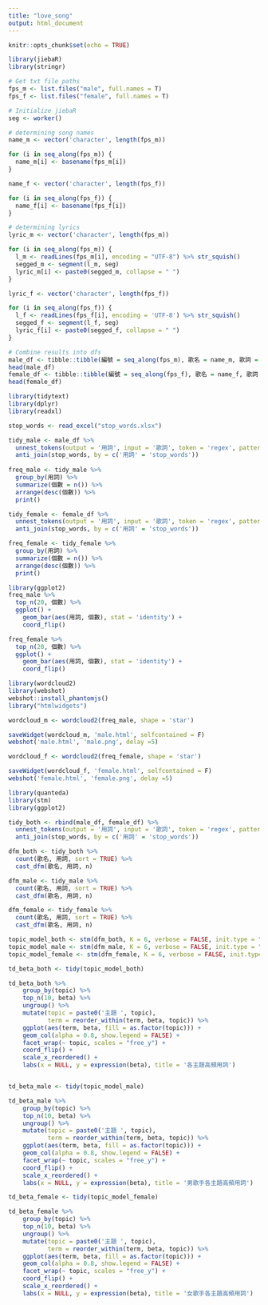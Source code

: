 ```yaml
---
title: "love_song"
output: html_document
---
```


```r
knitr::opts_chunk$set(echo = TRUE)
```


```r
library(jiebaR)
library(stringr)

# Get txt file paths
fps_m <- list.files("male", full.names = T)
fps_f <- list.files("female", full.names = T)

# Initialize jiebaR
seg <- worker()

# determining song names
name_m <- vector('character', length(fps_m))

for (i in seq_along(fps_m)) {
  name_m[i] <- basename(fps_m[i])
}

name_f <- vector('character', length(fps_f))

for (i in seq_along(fps_f)) {
  name_f[i] <- basename(fps_f[i])
}

# determining lyrics
lyric_m <- vector('character', length(fps_m))

for (i in seq_along(fps_m)) {
  l_m <- readLines(fps_m[i], encoding = "UTF-8") %>% str_squish()
  segged_m <- segment(l_m, seg)
  lyric_m[i] <- paste0(segged_m, collapse = " ")
}

lyric_f <- vector('character', length(fps_f))

for (i in seq_along(fps_f)) {
  l_f <- readLines(fps_f[i], encoding = 'UTF-8') %>% str_squish()
  segged_f <- segment(l_f, seg)
  lyric_f[i] <- paste0(segged_f, collapse = " ")
}

# Combine results into dfs
male_df <- tibble::tibble(編號 = seq_along(fps_m), 歌名 = name_m, 歌詞 = lyric_m)
head(male_df)
female_df <- tibble::tibble(編號 = seq_along(fps_f), 歌名 = name_f, 歌詞 = lyric_f)
head(female_df)

```

```r
library(tidytext)
library(dplyr)
library(readxl)

stop_words <- read_excel("stop_words.xlsx")

tidy_male <- male_df %>%
  unnest_tokens(output = '用詞', input = '歌詞', token = 'regex', pattern = ' ') %>%
  anti_join(stop_words, by = c('用詞' = 'stop_words'))
  
freq_male <- tidy_male %>% 
  group_by(用詞) %>% 
  summarize(個數 = n()) %>%
  arrange(desc(個數)) %>%
  print()

tidy_female <- female_df %>%
  unnest_tokens(output = '用詞', input = '歌詞', token = 'regex', pattern = ' ') %>%
  anti_join(stop_words, by = c('用詞' = 'stop_words'))

freq_female <- tidy_female %>% 
  group_by(用詞) %>%
  summarize(個數 = n()) %>%
  arrange(desc(個數)) %>%
  print()
```

```r
library(ggplot2)
freq_male %>%
  top_n(20, 個數) %>%
  ggplot() +
    geom_bar(aes(用詞, 個數), stat = 'identity') +
    coord_flip()

freq_female %>%
  top_n(20, 個數) %>%
  ggplot() +
    geom_bar(aes(用詞, 個數), stat = 'identity') +
    coord_flip()
```

```r
library(wordcloud2)
library(webshot)
webshot::install_phantomjs()
library("htmlwidgets")

wordcloud_m <- wordcloud2(freq_male, shape = 'star')

saveWidget(wordcloud_m, 'male.html', selfcontained = F)
webshot('male.html', 'male.png', delay =5)

```



```r
wordcloud_f <- wordcloud2(freq_female, shape = 'star')

saveWidget(wordcloud_f, 'female.html', selfcontained = F)
webshot('female.html', 'female.png', delay =5)

```


```r
library(quanteda)
library(stm)
library(ggplot2)

tidy_both <- rbind(male_df, female_df) %>%
  unnest_tokens(output = '用詞', input = '歌詞', token = 'regex', pattern = ' ') %>%
  anti_join(stop_words, by = c('用詞' = 'stop_words'))

dfm_both <- tidy_both %>% 
  count(歌名, 用詞, sort = TRUE) %>%
  cast_dfm(歌名, 用詞, n)

dfm_male <- tidy_male %>% 
  count(歌名, 用詞, sort = TRUE) %>%
  cast_dfm(歌名, 用詞, n)

dfm_female <- tidy_female %>% 
  count(歌名, 用詞, sort = TRUE) %>%
  cast_dfm(歌名, 用詞, n)

topic_model_both <- stm(dfm_both, K = 6, verbose = FALSE, init.type = "Spectral")
topic_model_male <- stm(dfm_male, K = 6, verbose = FALSE, init.type = "Spectral")
topic_model_female <- stm(dfm_female, K = 6, verbose = FALSE, init.type = "Spectral")

td_beta_both <- tidy(topic_model_both)

td_beta_both %>%
    group_by(topic) %>%
    top_n(10, beta) %>%
    ungroup() %>%
    mutate(topic = paste0('主題 ', topic),
           term = reorder_within(term, beta, topic)) %>%
    ggplot(aes(term, beta, fill = as.factor(topic))) +
    geom_col(alpha = 0.8, show.legend = FALSE) +
    facet_wrap(~ topic, scales = "free_y") +
    coord_flip() +
    scale_x_reordered() +
    labs(x = NULL, y = expression(beta), title = '各主題高頻用詞')



```

```r
td_beta_male <- tidy(topic_model_male)

td_beta_male %>%
    group_by(topic) %>%
    top_n(10, beta) %>%
    ungroup() %>%
    mutate(topic = paste0('主題 ', topic),
           term = reorder_within(term, beta, topic)) %>%
    ggplot(aes(term, beta, fill = as.factor(topic))) +
    geom_col(alpha = 0.8, show.legend = FALSE) +
    facet_wrap(~ topic, scales = "free_y") +
    coord_flip() +
    scale_x_reordered() +
    labs(x = NULL, y = expression(beta), title = '男歌手各主題高頻用詞')
```

```r
td_beta_female <- tidy(topic_model_female)

td_beta_female %>%
    group_by(topic) %>%
    top_n(10, beta) %>%
    ungroup() %>%
    mutate(topic = paste0('主題 ', topic),
           term = reorder_within(term, beta, topic)) %>%
    ggplot(aes(term, beta, fill = as.factor(topic))) +
    geom_col(alpha = 0.8, show.legend = FALSE) +
    facet_wrap(~ topic, scales = "free_y") +
    coord_flip() +
    scale_x_reordered() +
    labs(x = NULL, y = expression(beta), title = '女歌手各主題高頻用詞')
```

